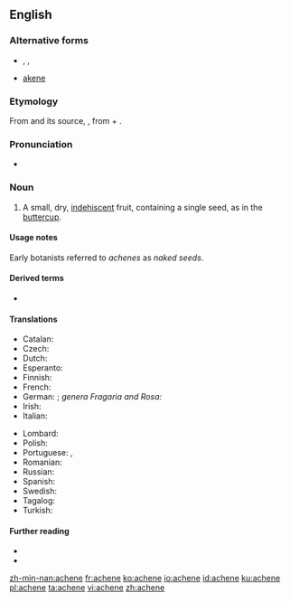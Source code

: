 ==English==
{{wikipedia}}

===Alternative forms===
* {{l|en|achaenium}}, {{l|en|achenium}}, {{l|en|achenocarp}}
* {{qualifier|alternative spelling}} [[akene]]

===Etymology===
From {{etyl|fr|en}} {{m|fr|akène}} and its source, {{etyl|la|en}} {{m|la|achena}}, from {{etyl|grc|en}} {{m|grc|ἀ-||a-}} + {{m|grc|χαίνω||to gape}}.

===Pronunciation===
* {{a|UK}} {{IPA|/əˈkiːn/|lang=en}}

===Noun===
{{en-noun}}

# {{lb|en|botany}} A small, dry, [[indehiscent]] fruit, containing a single seed, as in the [[buttercup]].

====Usage notes====
Early botanists referred to ''achenes'' as ''naked seeds''.

====Derived terms====
* {{l|en|polyachene}}

====Translations====
{{trans-top|small dry fruit}}
* Catalan: {{t|ca|aqueni|m}}
* Czech: {{t|cs|nažka|f}}
* Dutch: {{t|nl|dopvrucht}}
* Esperanto: {{t|eo|akeno}}
* Finnish: {{t+|fi|pähkylä}}
* French: {{t+|fr|akène|m}}
* German: {{t+|de|Achäne|f}}; ''genera Fragaria and Rosa:'' {{t+|de|Nüsschen|n}}
* Irish: {{t|ga|aicéin|f}}
* Italian: {{t|it|achenio|m}}
{{trans-mid}}
* Lombard: {{t|lmo|achénio|m}}
* Polish: {{t+|pl|niełupka|f}}
* Portuguese: {{t+|pt|aquênio|m}}, {{t+|pt|aquénio|m}}
* Romanian: {{t+|ro|achenă|f}}
* Russian: {{t+|ru|семя́нка|f}}
* Spanish: {{t+|es|aquenio|m}}
* Swedish: {{t|sv|nötfrukt|c}}
* Tagalog: {{t|tl|binhimbunga}}
* Turkish: {{t+|tr|aken}}
{{trans-bottom}}

====Further reading====
* {{R:Century 1911}}
* {{R:OneLook}}

[[zh-min-nan:achene]]
[[fr:achene]]
[[ko:achene]]
[[io:achene]]
[[id:achene]]
[[ku:achene]]
[[pl:achene]]
[[ta:achene]]
[[vi:achene]]
[[zh:achene]]